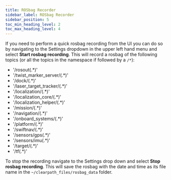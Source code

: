 ---
title: ROSbag Recorder
sidebar_label: ROSbag Recorder
sidebar_position: 5
toc_min_heading_level: 2
toc_max_heading_level: 4
---

If you need to perform a quick rosbag recording from the UI you can do
so by navigating to the Settings dropdown in the upper left hand menu and
select **Start rosbag recording**. This will record a rosbag of the
following topics (or all the topics in the namespace if followed by a
`/*`):

-   '/rosout(.*)'
-   '/twist_marker_server/(.*)'
-   '/dock/(.*)'
-   '/laser_target_tracker/(.*)'
-   '/localization/(.*)'
-   '/localization_core/(.*)'
-   '/localization_helper/(.*)'
-   '/mission/(.*)'
-   '/navigation/(.*)'
-   '/onboard_systems/(.*)'
-   '/platform/(.*)'
-   '/swiftnav/(.*)'
-   '/sensors/gps(.*)'
-   '/sensors/imu(.*)'
-   '/target/(.*)'
-   '/tf(.*)'

To stop the recording navigate to the Settings drop down and select
**Stop rosbag recording**. This will save the rosbag with the date and
time as its file name in the `~/clearpath_files/rosbag_data` folder.
